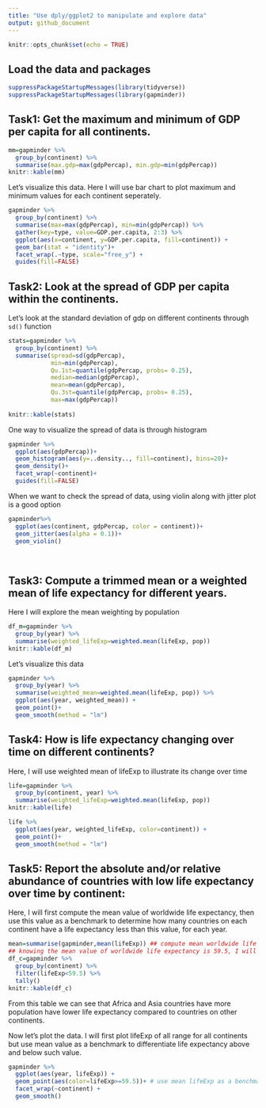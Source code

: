 ```yaml
---
title: "Use dply/ggplot2 to manipulate and explore data"
output: github_document
---
```


```r
knitr::opts_chunk$set(echo = TRUE)
```
## Load the data and packages
```r
suppressPackageStartupMessages(library(tidyverse))
suppressPackageStartupMessages(library(gapminder))
```

## Task1: Get the maximum and minimum of GDP per capita for all continents.

```r
mm=gapminder %>% 
  group_by(continent) %>% 
  summarise(max.gdp=max(gdpPercap), min.gdp=min(gdpPercap))
knitr::kable(mm)
```

Let's visualize this data. Here I will use bar chart to plot maximum and minimum values for each continent seperately. 

```r
gapminder %>% 
  group_by(continent) %>% 
  summarise(max=max(gdpPercap), min=min(gdpPercap)) %>%
  gather(key=type, value=GDP.per.capita, 2:3) %>% 
  ggplot(aes(x=continent, y=GDP.per.capita, fill=continent)) + 
  geom_bar(stat = "identity")+
  facet_wrap(.~type, scale="free_y") +
  guides(fill=FALSE)
```


## Task2: Look at the spread of GDP per capita within the continents.

Let's look at the standard deviation of gdp on different continents through `sd()` function
```r
stats=gapminder %>% 
  group_by(continent) %>% 
  summarise(spread=sd(gdpPercap),
            min=min(gdpPercap),
            Qu.1st=quantile(gdpPercap, probs= 0.25),
            median=median(gdpPercap),
            mean=mean(gdpPercap),
            Qu.3st=quantile(gdpPercap, probs= 0.25),
            max=max(gdpPercap))
            
knitr::kable(stats)
```


One way to visualize the spread of data is through histogram
```r
gapminder %>% 
  ggplot(aes(gdpPercap))+
  geom_histogram(aes(y=..density.., fill=continent), bins=20)+
  geom_density()+
  facet_wrap(~continent)+
  guides(fill=FALSE)

```

When we want to check the spread of data, using violin along with jitter plot is a good option

```r
gapminder%>%
  ggplot(aes(continent, gdpPercap, color = continent))+
  geom_jitter(aes(alpha = 0.1))+
  geom_violin() 
  
  
```


## Task3: Compute a trimmed mean or a weighted mean of life expectancy for different years. 

Here I will explore the mean weighting by population
```r
df_m=gapminder %>% 
  group_by(year) %>% 
  summarise(weighted_lifeExp=weighted.mean(lifeExp, pop))
knitr::kable(df_m)
```

Let's visualize this data
```r
gapminder %>% 
  group_by(year) %>% 
  summarise(weighted_mean=weighted.mean(lifeExp, pop)) %>% 
  ggplot(aes(year, weighted_mean)) + 
  geom_point()+
  geom_smooth(method = "lm")
```



## Task4: How is life expectancy changing over time on different continents?
Here, I will use weighted mean of lifeExp to illustrate its change over time
```r
life=gapminder %>%
  group_by(continent, year) %>%
  summarise(weighted_lifeExp=weighted.mean(lifeExp, pop))
knitr::kable(life)
```

```r
life %>% 
  ggplot(aes(year, weighted_lifeExp, color=continent)) + 
  geom_point()+
  geom_smooth(method = "lm")

```

## Task5: Report the absolute and/or relative abundance of countries with low life expectancy over time by continent: 

Here, I will first compute the mean value of worldwide life expectancy, then use this value as a benchmark to determine how many countries on each continent have a life expectancy less than this value, for each year.

```r
mean=summarise(gapminder,mean(lifeExp)) ## compute mean worldwide life expectancy
## knowing the mean value of worldwide life expectancy is 59.5, I will count how many countries within each continent have a ife expectancy less than this value
df_c=gapminder %>% 
  group_by(continent) %>% 
  filter(lifeExp<59.5) %>% 
  tally()
knitr::kable(df_c)
```

From this table we can see that Africa and Asia countries have more population have lower life expectancy compared to countries on other continents.


Now let's plot the data. I will first plot lifeExp of all range for all continents but use mean value as a benchmark to differentiate life expectancy above and below such value.
```r
gapminder %>% 
  ggplot(aes(year, lifeExp)) + 
  geom_point(aes(color=lifeExp>=59.5))+ # use mean lifeExp as a benchmark 
  facet_wrap(~continent) +
  geom_smooth()
```



